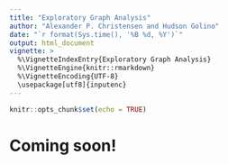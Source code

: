 ```yaml
---
title: "Exploratory Graph Analysis"
author: "Alexander P. Christensen and Hudson Golino"
date: "`r format(Sys.time(), '%B %d, %Y')`"
output: html_document
vignette: >
  %\VignetteIndexEntry{Exploratory Graph Analysis}
  %\VignetteEngine{knitr::rmarkdown}
  %\VignetteEncoding{UTF-8}
  \usepackage[utf8]{inputenc}
---
```


```r
knitr::opts_chunk$set(echo = TRUE)
```

# Coming soon!
